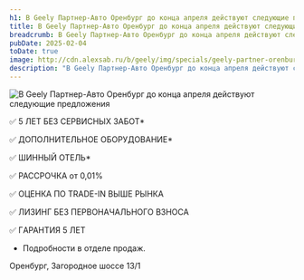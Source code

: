 ```yaml
---
h1: В Geely Партнер-Авто Оренбург до конца апреля действуют следующие предложения
title: В Geely Партнер-Авто Оренбург до конца апреля действуют следующие предложения
breadcrumb: В Geely Партнер-Авто Оренбург до конца апреля действуют следующие предложения
pubDate: 2025-02-04
toDate: true
image: http://cdn.alexsab.ru/b/geely/img/specials/geely-partner-orenburg/special-offer/special-offer-640x900.webp
description: "В Geely Партнер-Авто Оренбург до конца апреля действуют следующие предложения"
---
```


<picture>
	<source media="(min-width: 942px)" srcset="http://cdn.alexsab.ru/b/geely/img/specials/geely-partner-orenburg/special-offer/special-offer-1920x1080.webp" />
	<img src="http://cdn.alexsab.ru/b/geely/img/specials/geely-partner-orenburg/special-offer/special-offer-640x900.webp" class="w-full mb-10" alt="В Geely Партнер-Авто Оренбург до конца апреля действуют следующие предложения" />
</picture>

✅ 5 ЛЕТ БЕЗ СЕРВИСНЫХ ЗАБОТ*

✅ ДОПОЛНИТЕЛЬНОЕ ОБОРУДОВАНИЕ*

✅ ШИННЫЙ ОТЕЛЬ*

✅ PACCPОЧКA от 0,01%

✅ ОЦЕНКА ПО TRADE-IN ВЫШЕ РЫНКА

✅ ЛИЗИНГ БЕЗ ПЕРВОНАЧАЛЬНОГО ВЗНОСА

✅ ГAРАHTИЯ 5 ЛEТ

* Подробности в отделе продаж.

<SpecialSalonsInfo dataFormName="Узнать подробнее. Специальные предложения" />

Оренбург, Загородное шоссе 13/1
